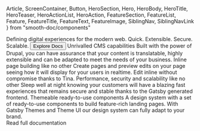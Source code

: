   Article,
  ScreenContainer,
  Button,
  HeroSection,
  Hero,
  HeroBody,
  HeroTitle,
  HeroTeaser,
  HeroActionList,
  HeroAction,
  FeatureSection,
  FeatureList,
  Feature,
  FeatureTitle,
  FeatureText,
  FeatureImage,
  SiblingNav,
  SiblingNavLink
} from "smooth-doc/components"



<HeroSection>
  <Hero backgroundImageURL={heroBackgroundURL}>
    <HeroBody>
      <HeroTitle>Defining digital experiences for the modern web.</HeroTitle>
      <HeroTeaser>Quick. Extensible. Secure. Scalable.</HeroTeaser>
      <HeroActionList>
        <HeroAction>
          <Button as={Link} to="/docs/intro/overview/">
            Explore Docs
          </Button>
        </HeroAction>
      </HeroActionList>
    </HeroBody>
  </Hero>
</HeroSection>

<FeatureSection>
  <FeatureList>
    <Feature>
      <FeatureTitle>Unrivalled CMS capabilities</FeatureTitle>
      <FeatureText>
        Built with the power of Drupal, you can have assurance that your content is translatable, highly extensible and
        can be adapted to meet the needs of your business.
      </FeatureText>
    </Feature>
    <Feature>
      <FeatureTitle>Inline page building like no other</FeatureTitle>
      <FeatureText>
        Create pages and preview edits on your page seeing how it will display for your users in realtime.  Edit inline
        without compromise thanks to Tina.
      </FeatureText>
    </Feature>
    <Feature>
      <FeatureTitle>Performance, security and scalability like no other</FeatureTitle>
      <FeatureText>
        Sleep well at night knowing your customers will have a blazing fast experiences that remains secure and stable
        thanks to the Gatsby generated frontend.
      </FeatureText>
    </Feature>
    <Feature>
      <FeatureTitle>Themeable ready-to-use components</FeatureTitle>
      <FeatureText>
        A design system with a set of ready-to-use components to build feature-rich landing pages. With Gatsby
        Themes and Theme UI our design system can fully adapt to your brand.
      </FeatureText>
    </Feature>
  </FeatureList>
</FeatureSection>
<ScreenContainer as="section" py={5}>
  <Article>
    <GettingStarted />
    <SiblingNav>
      <SiblingNavLink type="next" to="/docs/getting-started/">
        Read full documentation
      </SiblingNavLink>
    </SiblingNav>
  </Article>
</ScreenContainer>

